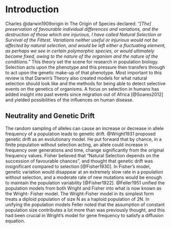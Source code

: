 # Introduction

Charles @darwin1909origin in The Origin of Species declared: _“[The] preservation of favourable
individual differences and variations, and the destruction of those which are injurious, I have called
Natural Selection or Survival of the Fittest. Variations neither useful or injurious would not be
affected by natural selection, and would be left either a fluctuating element, as perhaps we see in
certain polymorphic species, or would ultimately become fixed, owing to the nature of the organism
and the nature of the conditions.”_ This theory set the scene for research in population biology.
Selection acts upon the phenotype and this pressure then transfers through to act upon the genetic
make-up of that phenotype. Most important to this review is that Darwin’s Theory also created
models for what natural selection should look like and the methods for being able to detect selective
events on the genetics of organisms. A focus on selection in humans has added insight into past
events since migration out of Africa [@Soares2012] and yielded possibilities of the influences
on human disease.


## Neutrality and Genetic Drift

The random sampling of alleles can cause an increase or decrease in allele frequency of a population
leads to genetic drift. @Wright1931 proposed genetic drift as an evolutionary model. He put forward
that by chance, in a finite population without selection acting, an allele could increase in frequency
over generations and time, change significantly from the original frequency values. Fisher believed
that “Natural Selection depends on the succession of favourable chances”, and thought that genetic
drift was insignificant compared to selection [@Fisher1930]. In Fisher's model, genetic variation
would disappear at an extremely slow rate in a population without selection, and a moderate rate of
new mutations would be enough to maintain the population variability [@Fisher1922]. @Feller1951
unified the population models from both Wright and Fisher into what is now known as the Wright-
Fisher model. The Wright-Fisher model in its simplest form treats a diploid population of size N as a
haploid population of 2N. In unifying the population models Feller noted that the assumption of
constant population size contributes a lot more than was previously thought, and this had been crucial
in Wright’s model for gene frequency to satisfy a diffusion equation.